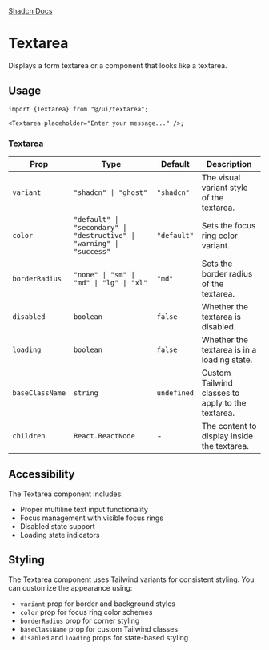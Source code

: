
<div style={{display: "flex", flexDirection: "row", gap: "2rem"}}>
  <a
    href={`${process.env.STORYBOOK_URL}/?path=/story/textarea--default&globals=backgrounds.value:light`}
  >
    <StorybookIcon color="#FE4785" width={25} height={25} />
  </a>
  <a href="https://github.com/moveinready-casa/shadcn-native/blob/3-create-components/registry/ui/textarea.tsx">
    <GithubIcon width={25} height={25} />
  </a>
  <a href="https://ui.shadcn.com/docs/components/textarea">Shadcn Docs</a>
</div>

# Textarea

Displays a form textarea or a component that looks like a textarea.

<Preview component="textarea" />

## Usage

```tsx
import {Textarea} from "@/ui/textarea";

<Textarea placeholder="Enter your message..." />;
```

### Textarea

| Prop            | Type                                                                  | Default     | Description                                       |
| --------------- | --------------------------------------------------------------------- | ----------- | ------------------------------------------------- |
| `variant`       | `"shadcn" \| "ghost"`                                                 | `"shadcn"`  | The visual variant style of the textarea.         |
| `color`         | `"default" \| "secondary" \| "destructive" \| "warning" \| "success"` | `"default"` | Sets the focus ring color variant.                |
| `borderRadius`  | `"none" \| "sm" \| "md" \| "lg" \| "xl"`                              | `"md"`      | Sets the border radius of the textarea.           |
| `disabled`      | `boolean`                                                             | `false`     | Whether the textarea is disabled.                 |
| `loading`       | `boolean`                                                             | `false`     | Whether the textarea is in a loading state.       |
| `baseClassName` | `string`                                                              | `undefined` | Custom Tailwind classes to apply to the textarea. |
| `children`      | `React.ReactNode`                                                     | -           | The content to display inside the textarea.       |

## Accessibility

The Textarea component includes:

- Proper multiline text input functionality
- Focus management with visible focus rings
- Disabled state support
- Loading state indicators

## Styling

The Textarea component uses Tailwind variants for consistent styling. You can customize the appearance using:

- `variant` prop for border and background styles
- `color` prop for focus ring color schemes
- `borderRadius` prop for corner styling
- `baseClassName` prop for custom Tailwind classes
- `disabled` and `loading` props for state-based styling
